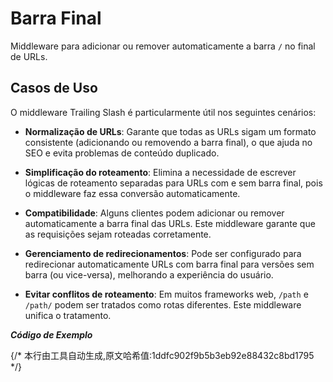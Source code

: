 # Barra Final

Middleware para adicionar ou remover automaticamente a barra `/` no final de URLs.

## Casos de Uso

O middleware Trailing Slash é particularmente útil nos seguintes cenários:

- **Normalização de URLs**: Garante que todas as URLs sigam um formato consistente (adicionando ou removendo a barra final), o que ajuda no SEO e evita problemas de conteúdo duplicado.
  
- **Simplificação do roteamento**: Elimina a necessidade de escrever lógicas de roteamento separadas para URLs com e sem barra final, pois o middleware faz essa conversão automaticamente.

- **Compatibilidade**: Alguns clientes podem adicionar ou remover automaticamente a barra final das URLs. Este middleware garante que as requisições sejam roteadas corretamente.

- **Gerenciamento de redirecionamentos**: Pode ser configurado para redirecionar automaticamente URLs com barra final para versões sem barra (ou vice-versa), melhorando a experiência do usuário.

- **Evitar conflitos de roteamento**: Em muitos frameworks web, `/path` e `/path/` podem ser tratados como rotas diferentes. Este middleware unifica o tratamento.


_**Código de Exemplo**_

<Tabs>
<Tab label="main.rs">
<TrailingMainCode/>
</Tab>
<Tab label="Cargo.toml">
<TrailingCargoCode/>
</Tab>
</Tabs>
{/* 本行由工具自动生成,原文哈希值:1ddfc902f9b5b3eb92e88432c8bd1795 */}